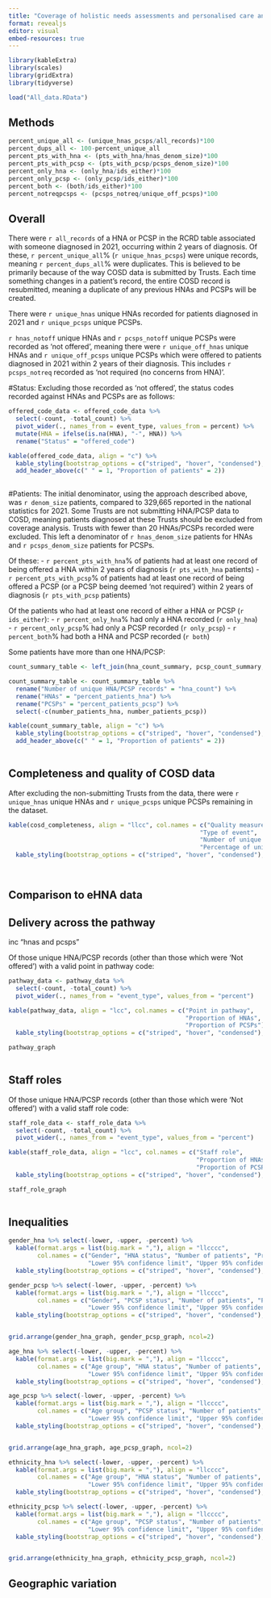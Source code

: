 ```yaml
---
title: "Coverage of holistic needs assessments and personalised care and support plans - England diagnoses in 2021"
format: revealjs
editor: visual
embed-resources: true
---
```


```r
library(kableExtra)
library(scales)
library(gridExtra)
library(tidyverse)

load("All_data.RData")
```

## Methods

```r
percent_unique_all <- (unique_hnas_pcsps/all_records)*100
percent_dups_all <- 100-percent_unique_all
percent_pts_with_hna <- (pts_with_hna/hnas_denom_size)*100
percent_pts_with_pcsp <- (pts_with_pcsp/pcsps_denom_size)*100
percent_only_hna <- (only_hna/ids_either)*100
percent_only_pcsp <- (only_pcsp/ids_either)*100
percent_both <- (both/ids_either)*100
percent_notreqpcsps <- (pcsps_notreq/unique_off_pcsps)*100
```

## Overall

There were `r all_records` of a HNA or PCSP in the RCRD table associated with someone diagnosed in 2021, occurring within 2 years of diagnosis. Of these, `r percent_unique_all`% (`r unique_hnas_pcsps`) were unique records, meaning `r percent_dups_all`% were duplicates. This is believed to be primarily because of the way COSD data is submitted by Trusts. Each time something changes in a patient's record, the entire COSD record is resubmitted, meaning a duplicate of any previous HNAs and PCSPs will be created. 

There were `r unique_hnas` unique HNAs recorded for patients diagnosed in 2021 and `r unique_pcsps` unique PCSPs.

`r hnas_notoff` unique HNAs and `r pcsps_notoff` unique PCSPs were recorded as 'not offered', meaning there were `r unique_off_hnas` unique HNAs and `r unique_off_pcsps` unique PCSPs which were offered to patients diagnosed in 2021 within 2 years of their diagnosis. This includes `r pcsps_notreq` recorded as 'not required (no concerns from HNA)'. 

#Status:
Excluding those recorded as 'not offered', the status codes recorded against HNAs and PCSPs are as follows:

```r

offered_code_data <- offered_code_data %>%
  select(-count, -total_count) %>%
  pivot_wider(., names_from = event_type, values_from = percent) %>%
  mutate(HNA = ifelse(is.na(HNA), "-", HNA)) %>%
  rename("Status" = "offered_code")

kable(offered_code_data, align = "c") %>%
  kable_styling(bootstrap_options = c("striped", "hover", "condensed"), full_width = F, font_size = 10) %>%
  add_header_above(c(" " = 1, "Proportion of patients" = 2))
  
```

#Patients:
The initial denominator, using the approach described above, was `r denom_size` patients, compared to 329,665 reported in the national statistics for 2021. Some Trusts are not submitting HNA/PCSP data to COSD, meaning patients diagnosed at these Trusts should be excluded from coverage analysis. Trusts with fewer than 20 HNAs/PCSPs recorded were excluded. This left a denominator of `r hnas_denom_size` patients for HNAs and `r pcsps_denom_size` patients for PCSPs.

Of these:
-   `r percent_pts_with_hna`% of patients had at least one record of being offered a HNA within 2 years of diagnosis (`r pts_with_hna` patients)
-   `r percent_pts_with_pcsp`% of patients had at least one record of being offered a PCSP (or a PCSP being deemed 'not required') within 2 years of diagnosis (`r pts_with_pcsp` patients)

Of the patients who had at least one record of either a HNA or PCSP (`r ids_either`):
- `r percent_only_hna`% had only a HNA recorded (`r only_hna`)
- `r percent_only_pcsp`% had only a PCSP recorded (`r only_pcsp`)
- `r percent_both`% had both a HNA and PCSP recorded (`r both`)

Some patients have more than one HNA/PCSP:

```r

count_summary_table <- left_join(hna_count_summary, pcsp_count_summary, by = c("hna_count" = "pcsp_count"))

count_summary_table <- count_summary_table %>%
  rename("Number of unique HNA/PCSP records" = "hna_count") %>%
  rename("HNAs" = "percent_patients_hna") %>%
  rename("PCSPs" = "percent_patients_pcsp") %>%
  select(-c(number_patients_hna, number_patients_pcsp)) 

kable(count_summary_table, align = "c") %>%
  kable_styling(bootstrap_options = c("striped", "hover", "condensed"), full_width = F, font_size = 10) %>%
  add_header_above(c(" " = 1, "Proportion of patients" = 2))
  
```

## Completeness and quality of COSD data

After excluding the non-submitting Trusts from the data, there were `r unique_hnas` unique HNAs and `r unique_pcsps` unique PCSPs remaining in the dataset. 

```r

kable(cosd_completeness, align = "llcc", col.names = c("Quality measure", 
                                                     "Type of event", 
                                                     "Number of unique records", 
                                                     "Percentage of unique records")) %>%
  kable_styling(bootstrap_options = c("striped", "hover", "condensed"), full_width = F, font_size = 10) 
  
  
```


## Comparison to eHNA data
## Delivery across the pathway
inc "hnas and pcsps"

Of those unique HNA/PCSP records (other than those which were 'Not offered') with a valid point in pathway code: 
```r

pathway_data <- pathway_data %>%
  select(-count, -total_count) %>%
  pivot_wider(., names_from = "event_type", values_from = "percent") 

kable(pathway_data, align = "lcc", col.names = c("Point in pathway", 
                                                 "Proportion of HNAs", 
                                                 "Proportion of PCSPs")) %>%
  kable_styling(bootstrap_options = c("striped", "hover", "condensed"), full_width = F, font_size = 10) 

pathway_graph
  
```

## Staff roles

Of those unique HNA/PCSP records (other than those which were 'Not offered') with a valid staff role code: 
```r

staff_role_data <- staff_role_data %>%
  select(-count, -total_count) %>%
  pivot_wider(., names_from = "event_type", values_from = "percent") 

kable(staff_role_data, align = "lcc", col.names = c("Staff role", 
                                                    "Proportion of HNAs", 
                                                    "Proportion of PCSPs")) %>%
  kable_styling(bootstrap_options = c("striped", "hover", "condensed"), full_width = F, font_size = 10) 

staff_role_graph
  
```

## Inequalities
```r

gender_hna %>% select(-lower, -upper, -percent) %>%
  kable(format.args = list(big.mark = ","), align = "llcccc", 
        col.names = c("Gender", "HNA status", "Number of patients", "Proportion of patients", 
                      "Lower 95% confidence limit", "Upper 95% confidence limit")) %>%
  kable_styling(bootstrap_options = c("striped", "hover", "condensed"), full_width = F, font_size = 10) 

gender_pcsp %>% select(-lower, -upper, -percent) %>%
  kable(format.args = list(big.mark = ","), align = "llcccc", 
        col.names = c("Gender", "PCSP status", "Number of patients", "Proportion of patients", 
                      "Lower 95% confidence limit", "Upper 95% confidence limit")) %>%
  kable_styling(bootstrap_options = c("striped", "hover", "condensed"), full_width = F, font_size = 10) 


grid.arrange(gender_hna_graph, gender_pcsp_graph, ncol=2)

```

```r

age_hna %>% select(-lower, -upper, -percent) %>%
  kable(format.args = list(big.mark = ","), align = "llcccc", 
        col.names = c("Age group", "HNA status", "Number of patients", "Proportion of patients", 
                      "Lower 95% confidence limit", "Upper 95% confidence limit")) %>%
  kable_styling(bootstrap_options = c("striped", "hover", "condensed"), full_width = F, font_size = 10) 

age_pcsp %>% select(-lower, -upper, -percent) %>%
  kable(format.args = list(big.mark = ","), align = "llcccc", 
        col.names = c("Age group", "PCSP status", "Number of patients", "Proportion of patients", 
                      "Lower 95% confidence limit", "Upper 95% confidence limit")) %>%
  kable_styling(bootstrap_options = c("striped", "hover", "condensed"), full_width = F, font_size = 10) 


grid.arrange(age_hna_graph, age_pcsp_graph, ncol=2)

```

```r

ethnicity_hna %>% select(-lower, -upper, -percent) %>%
  kable(format.args = list(big.mark = ","), align = "llcccc", 
        col.names = c("Age group", "HNA status", "Number of patients", "Proportion of patients", 
                      "Lower 95% confidence limit", "Upper 95% confidence limit")) %>%
  kable_styling(bootstrap_options = c("striped", "hover", "condensed"), full_width = F, font_size = 10) 

ethnicity_pcsp %>% select(-lower, -upper, -percent) %>%
  kable(format.args = list(big.mark = ","), align = "llcccc", 
        col.names = c("Age group", "PCSP status", "Number of patients", "Proportion of patients", 
                      "Lower 95% confidence limit", "Upper 95% confidence limit")) %>%
  kable_styling(bootstrap_options = c("striped", "hover", "condensed"), full_width = F, font_size = 10) 


grid.arrange(ethnicity_hna_graph, ethnicity_pcsp_graph, ncol=2)

```
## Geographic variation
